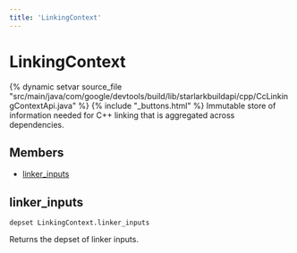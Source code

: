 ```yaml
---
title: 'LinkingContext'
---
```


# LinkingContext

{% dynamic setvar source_file "src/main/java/com/google/devtools/build/lib/starlarkbuildapi/cpp/CcLinkingContextApi.java" %}
{% include "\_buttons.html" %}
Immutable store of information needed for C++ linking that is aggregated across dependencies.

## Members

- [linker_inputs](#linker_inputs)

## linker_inputs

``` rule-signature
depset LinkingContext.linker_inputs
```

Returns the depset of linker inputs.
